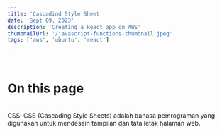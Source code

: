 ```yaml
---
title: 'Cascadind Style Sheet'
date: 'Sept 09, 2023'
description: 'Creating a React app on AWS'
thumbnailUrl: '/javascript-functions-thumbnail.jpeg'
tags: ['aws', 'ubuntu', 'react']
---
```

<br />
<div className="flex-col text-center">
  <h1 className="text-2xl py-10" style={{color: '#61dafb'}}>On this page</h1> 
</div>
<br />
CSS: CSS (Cascading Style Sheets) adalah bahasa pemrograman yang digunakan untuk mendesain tampilan dan tata letak halaman web.
